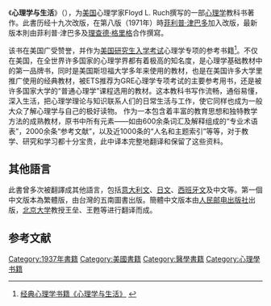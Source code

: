 {{infobox Book
| name          = 心理学与生活
| title_orig    = Psychology and Life
| translator    = [[王垒|王垒]]、[[王甦|王甦]]等
| image         = <!--prefer 1st edition-->
| image_caption = 
| author        = Floyd L. Ruch<br />[[菲利普·津巴多|菲利普·津巴多]]<br />[[理查德·格里格|理查德·格里格]]（Richard Gerrig）
| illustrator   = 
| cover_artist  = 
| country       = [[美国|美国]]
| language      = [[英文|英文]]
| series        = 
| genre         = 
| publisher     = Scott, Foresman & Company
| release_date  = 1937年
| english_release_date =
| media_type    =紙質（精裝書）
| pages         = 679
| isbn          = 
| preceded_by   = 
| followed_by   = 
}}
《'''心理学与生活'''》（{{lang-en|''Psychology and Life''}}），为[[美国|美国]]心理学家Floyd L. Ruch撰写的一部[[心理学|心理学]]教科书著作。此書历经十九次改版，在第八版（1971年）時[[菲利普·津巴多|菲利普·津巴多]]加入改版，最新版本則由菲利普·津巴多及[[理查德·格里格|理查德·格里格]]合作撰寫。


该书在美国广受赞誉，并作为[[GRE|美国研究生入学考试]]心理学专项的参考书籍<ref>[http://xgzc.tust.edu.cn/KaiJuanYouYi/2006-12/3851.htm 经典心理学书籍《心理学与生活》] {{webarchive|url=https://web.archive.org/web/20090701163423/http://xgzc.tust.edu.cn/KaiJuanYouYi/2006-12/3851.htm |date=2009-07-01 }}</ref>。不仅在美国，在全世界许多国家的心理学界都有着极高的知名度，是心理学基础教材中的第一品牌书，同时是美国斯坦福大学多年来使用的教材，也是在美国许多大学里推广使用的经典教材，被ETS推荐为GRE心理学专项考试的主要参考用书，还是被许多国家大学的“普通心理学”课程选用的教材。这本教科书写作流畅，通俗易懂，深入生活，把心理学理论与知识联系人们的日常生活与工作，使它同样也成为一般大众了解心理学与自己的极好读物。
作为一本包含着丰富的教育思想和独特教学方法的成熟教材，原书中所有元素——如由600余条词汇及解释组成的“专业术语表”，2000余条“参考文献”，以及近1000条的“人名和主题索引”等等，对于教学、研究和学习都十分宝贵，此中译本完整地翻译和保留了这些资料。

==其他語言==
此書曾多次被翻譯成其他語言，包括[[意大利文|意大利文]]、[[日文|日文]]、[[西班牙文|西班牙文]]及中文等。第一個中文版本為繁體版，由台灣的五南圖書出版。簡體中文版本由[[人民邮电出版社|人民邮电出版社]]出版，[[北京大学|北京大学]]教授王垒、王甦等进行翻译而成。

==参考文献==
<div class="references-small">
<references></references>
</div>

{{pub-stub}}
{{DEFAULTSORT:Psychology and Life}}
[[Category:1937年書籍|Category:1937年書籍]]
[[Category:美國書籍|Category:美國書籍]]
[[Category:醫學書籍|Category:醫學書籍]]
[[Category:心理學书籍|Category:心理學书籍]]